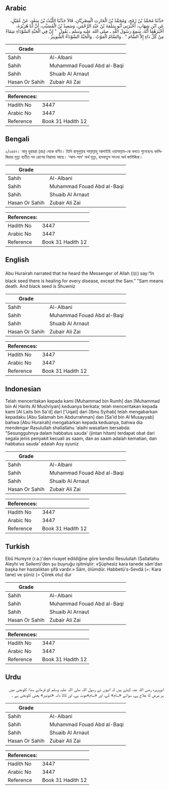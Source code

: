 ## Arabic


<div dir="rtl" lang="ar" style={{fontSize:'larger',backgroundColor:'#f8f9fa',padding:20}}>
حَدَّثَنَا مُحَمَّدُ بْنُ رُمْحٍ، وَمُحَمَّدُ بْنُ الْحَارِثِ الْمِصْرِيَّانِ، قَالاَ حَدَّثَنَا اللَّيْثُ بْنُ سَعْدٍ، عَنْ عُقَيْلٍ، عَنِ ابْنِ شِهَابٍ، أَخْبَرَنِي أَبُو سَلَمَةَ بْنُ عَبْدِ الرَّحْمَنِ، وَسَعِيدُ بْنُ الْمُسَيَّبِ، أَنَّ أَبَا هُرَيْرَةَ، أَخْبَرَهُمَا أَنَّهُ، سَمِعَ رَسُولَ اللَّهِ ـ صلى الله عليه وسلم ـ يَقُولُ ‏ "‏ إِنَّ فِي الْحَبَّةِ السَّوْدَاءِ شِفَاءً مِنْ كُلِّ دَاءٍ إِلاَّ السَّامَ ‏"‏ ‏.‏ وَالسَّامُ الْمَوْتُ ‏.‏ وَالْحَبَّةُ السَّوْدَاءُ الشُّونِيزُ ‏.‏
</div>
<div style={{backgroundColor:'#f8f9fa',padding:20, marginBottom: 10}}><table> <thead> <tr> <th>Grade</th> <th></th> </tr> </thead> <tbody> <tr><td>Sahih</td><td>Al-Albani</td></tr><tr><td>Sahih</td><td>Muhammad Fouad Abd al-Baqi</td></tr><tr><td>Sahih</td><td>Shuaib Al Arnaut</td></tr><tr><td>Hasan Or Sahih</td><td>Zubair Ali Zai</td></tr></tbody></table><table> <thead> <tr> <th>References:</th> <th></th> </tr> </thead> <tbody><tr><td>Hadith No</td><td>3447</td></tr><tr><td>Arabic No</td><td>3447</td></tr><tr><td>Reference</td><td>Book 31 Hadith 12</td></tr></tbody></table></div>

## Bengali


<div dir="ltr" lang="bn" style={{fontSize:'larger',backgroundColor:'#f8f9fa',padding:20}}>
২/৩৪৪৭। আবু হুরায়রা (রাঃ) থেকে বর্ণিত। তিনি রাসূলুল্লাহ সাল্লাল্লাহু আলাইহি ওয়াসাল্লাম-কে বলতে শুনেছেনঃ কালিজিরায় মৃত্যু ব্যতীত সব রোগের নিরাময় আছে। ‘আস-সাম’ অর্থ মৃত্যু, হাববাতুস সাওদা অর্থ কালিজিরা।
</div>
<div style={{backgroundColor:'#f8f9fa',padding:20, marginBottom: 10}}><table> <thead> <tr> <th>Grade</th> <th></th> </tr> </thead> <tbody> <tr><td>Sahih</td><td>Al-Albani</td></tr><tr><td>Sahih</td><td>Muhammad Fouad Abd al-Baqi</td></tr><tr><td>Sahih</td><td>Shuaib Al Arnaut</td></tr><tr><td>Hasan Or Sahih</td><td>Zubair Ali Zai</td></tr></tbody></table><table> <thead> <tr> <th>References:</th> <th></th> </tr> </thead> <tbody><tr><td>Hadith No</td><td>3447</td></tr><tr><td>Arabic No</td><td>3447</td></tr><tr><td>Reference</td><td>Book 31 Hadith 12</td></tr></tbody></table></div>

## English


<div dir="ltr" lang="en" style={{fontSize:'larger',backgroundColor:'#f8f9fa',padding:20}}>
Abu Hurairah narrated that he heard the Messenger of Allah (ﷺ) say:“In black seed there is healing for every disease, except the Sam.” "Sam means death. And black seed is Shuwniz
</div>
<div style={{backgroundColor:'#f8f9fa',padding:20, marginBottom: 10}}><table> <thead> <tr> <th>Grade</th> <th></th> </tr> </thead> <tbody> <tr><td>Sahih</td><td>Al-Albani</td></tr><tr><td>Sahih</td><td>Muhammad Fouad Abd al-Baqi</td></tr><tr><td>Sahih</td><td>Shuaib Al Arnaut</td></tr><tr><td>Hasan Or Sahih</td><td>Zubair Ali Zai</td></tr></tbody></table><table> <thead> <tr> <th>References:</th> <th></th> </tr> </thead> <tbody><tr><td>Hadith No</td><td>3447</td></tr><tr><td>Arabic No</td><td>3447</td></tr><tr><td>Reference</td><td>Book 31 Hadith 12</td></tr></tbody></table></div>

## Indonesian


<div dir="ltr" lang="id" style={{fontSize:'larger',backgroundColor:'#f8f9fa',padding:20}}>
Telah menceritakan kepada kami [Muhammad bin Rumh] dan [Muhammad bin Al Harits Al Mushriyan] keduanya berkata; telah menceritakan kepada kami [Al Laits bin Sa'd] dari ['Uqail] dari [Ibnu Syihab] telah mengabarkan kepadaku [Abu Salamah bin Abdurrahman] dan [Sa'id bin Al Musayyab] bahwa [Abu Hurairah] mengabarkan kepada keduanya, bahwa dia mendengar Rasulullah shallallahu 'alaihi wasallam bersabda: "Sesungguhnya dalam habbatus sauda' (jintan hitam) terdapat obat dari segala jenis penyakit kecuali as saam, dan as saam adalah kematian, dan habbatus sauda' adalah Asy syuniz
</div>
<div style={{backgroundColor:'#f8f9fa',padding:20, marginBottom: 10}}><table> <thead> <tr> <th>Grade</th> <th></th> </tr> </thead> <tbody> <tr><td>Sahih</td><td>Al-Albani</td></tr><tr><td>Sahih</td><td>Muhammad Fouad Abd al-Baqi</td></tr><tr><td>Sahih</td><td>Shuaib Al Arnaut</td></tr><tr><td>Hasan Or Sahih</td><td>Zubair Ali Zai</td></tr></tbody></table><table> <thead> <tr> <th>References:</th> <th></th> </tr> </thead> <tbody><tr><td>Hadith No</td><td>3447</td></tr><tr><td>Arabic No</td><td>3447</td></tr><tr><td>Reference</td><td>Book 31 Hadith 12</td></tr></tbody></table></div>

## Turkish


<div dir="ltr" lang="tr" style={{fontSize:'larger',backgroundColor:'#f8f9fa',padding:20}}>
Ebû Hureyre (r.a.)'den rivayet edildiğine göre kendisi Resulullah (Sallallahu Aleyhi ve Sellem)'den şu buyruğu işitmiştir: «Şüphesiz kara tanede sâm'dan başka her hastalıktan şifâ vardır.» Sâm, ölümdür. Habbetü's-Sevdâ (=: Kara tane) ve şûniz (= Çörek otu) dur
</div>
<div style={{backgroundColor:'#f8f9fa',padding:20, marginBottom: 10}}><table> <thead> <tr> <th>Grade</th> <th></th> </tr> </thead> <tbody> <tr><td>Sahih</td><td>Al-Albani</td></tr><tr><td>Sahih</td><td>Muhammad Fouad Abd al-Baqi</td></tr><tr><td>Sahih</td><td>Shuaib Al Arnaut</td></tr><tr><td>Hasan Or Sahih</td><td>Zubair Ali Zai</td></tr></tbody></table><table> <thead> <tr> <th>References:</th> <th></th> </tr> </thead> <tbody><tr><td>Hadith No</td><td>3447</td></tr><tr><td>Arabic No</td><td>3447</td></tr><tr><td>Reference</td><td>Book 31 Hadith 12</td></tr></tbody></table></div>

## Urdu


<div dir="rtl" lang="ur" style={{fontSize:'larger',backgroundColor:'#f8f9fa',padding:20}}>
ابوہریرہ رضی اللہ عنہ کہتے ہیں کہ انہوں نے رسول اللہ صلی اللہ علیہ وسلم کو فرماتے سنا: کلونجی میں ہر مرض کا علاج ہے، سوائے «سام» کے، اور «سام»موت ہے، اور کالا دانہ «شونیز» یعنی کلونجی ہے ۔
</div>
<div style={{backgroundColor:'#f8f9fa',padding:20, marginBottom: 10}}><table> <thead> <tr> <th>Grade</th> <th></th> </tr> </thead> <tbody> <tr><td>Sahih</td><td>Al-Albani</td></tr><tr><td>Sahih</td><td>Muhammad Fouad Abd al-Baqi</td></tr><tr><td>Sahih</td><td>Shuaib Al Arnaut</td></tr><tr><td>Hasan Or Sahih</td><td>Zubair Ali Zai</td></tr></tbody></table><table> <thead> <tr> <th>References:</th> <th></th> </tr> </thead> <tbody><tr><td>Hadith No</td><td>3447</td></tr><tr><td>Arabic No</td><td>3447</td></tr><tr><td>Reference</td><td>Book 31 Hadith 12</td></tr></tbody></table></div>